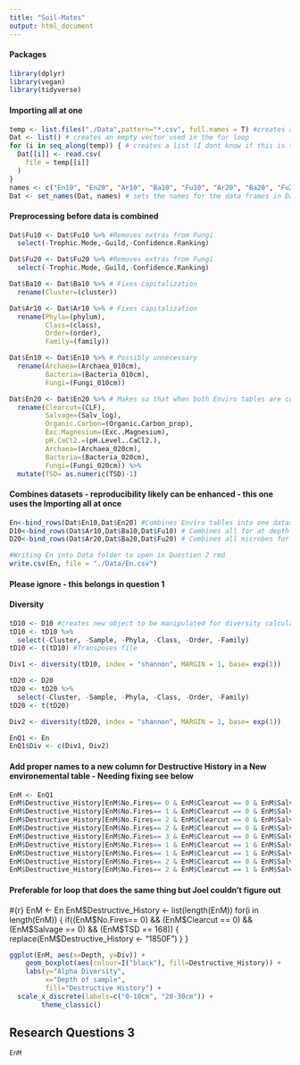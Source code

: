 ```yaml
---
title: "Soil-Mates"
output: html_document
---
```


#### Packages
```r
library(dplyr)
library(vegan)
library(tidyverse)
```
#### Importing all at one
```r
temp <- list.files("./Data",pattern="*.csv", full.names = T) #creates an object that contains a string of file names with directory so they can be located
Dat <- list() # creates an empty vector used in the for loop
for (i in seq_along(temp)) { # creates a list (I dont know if this is the right term) of dataframes
  Dat[[i]] <- read.csv(
    file = temp[[i]]
  )
}
names <- c("En10", "En20", "Ar10", "Ba10", "Fu10", "Ar20", "Ba20", "Fu20", "En") #probably a better way to name the elements in Dat - increase reproducibility
Dat <- set_names(Dat, names) # sets the names for the data frames in Dat
```
#### Preprocessing before data is combined
```r
Dat$Fu10 <- Dat$Fu10 %>% #Removes extras from Fungi
  select(-Trophic.Mode,-Guild,-Confidence.Ranking)
```
```r
Dat$Fu20 <- Dat$Fu20 %>% #Removes extras from Fungi
  select(-Trophic.Mode,-Guild,-Confidence.Ranking) 
```
```r
Dat$Ba10 <- Dat$Ba10 %>% # Fixes capitalization
  rename(Cluster=(cluster)) 
```
```r
Dat$Ar10 <- Dat$Ar10 %>% # Fixes capitalization
  rename(Phyla=(phylum),
         Class=(class),
         Order=(order),
         Family=(family))
```
```r
Dat$En10 <- Dat$En10 %>% # Possibly unnecessary
  rename(Archaea=(Archaea_010cm),
         Bacteria=(Bacteria_010cm),
         Fungi=(Fungi_010cm))
```

```r
Dat$En20 <- Dat$En20 %>% # Makes so that when both Enviro tables are combined names match
  rename(Clearcut=(CLF),
         Salvage=(Salv_log),
         Organic.Carbon=(Organic.Carbon_prop),
         Exc.Magnesium=(Exc..Magnesium),
         pH.CaCl2.=(pH.Level..CaCl2.),
         Archaea=(Archaea_020cm),
         Bacteria=(Bacteria_020cm),
         Fungi=(Fungi_020cm)) %>%
  mutate(TSD= as.numeric(TSD)-1)
```
#### Combines datasets - reproducibility likely can be enhanced - this one uses the Importing all at once
```r
En<-bind_rows(Dat$En10,Dat$En20) #Combines Enviro tables into one dataset
D10<-bind_rows(Dat$Ar10,Dat$Ba10,Dat$Fu10) # Combines all for at depth 10 
D20<-bind_rows(Dat$Ar20,Dat$Ba20,Dat$Fu20) # Combines all microbes for for depth of 20
```

```r
#Writing En into Data folder to open in Question 2 rmd
write.csv(En, file = "./Data/En.csv")
```

#### Please ignore - this belongs in question 1
#### Diversity
```r
tD10 <- D10 #creates new object to be manipulated for diversity calculations
tD10 <- tD10 %>%
  select(-Cluster, -Sample, -Phyla, -Class, -Order, -Family)
tD10 <- t(tD10) #Transposes file
```

```r
Div1 <- diversity(tD10, index = "shannon", MARGIN = 1, base= exp(1))
```

```r
tD20 <- D20
tD20 <- tD20 %>%
  select(-Cluster, -Sample, -Phyla, -Class, -Order, -Family)
tD20 <- t(tD20)
```

```r
Div2 <- diversity(tD20, index = "shannon", MARGIN = 1, base= exp(1))
```

```r
EnQ1 <- En
EnQ1$Div <- c(Div1, Div2)
```

#### Add proper names to a new column for Destructive History in a New environemental table - Needing fixing see below
```r
EnM <- EnQ1
EnM$Destructive_History[EnM$No.Fires== 0 & EnM$Clearcut == 0 & EnM$Salvage == 0 & EnM$TSD == 167] <- "1850F"
EnM$Destructive_History[EnM$No.Fires== 1 & EnM$Clearcut == 0 & EnM$Salvage == 0 & EnM$TSD == 78] <- "1939F"
EnM$Destructive_History[EnM$No.Fires== 2 & EnM$Clearcut == 0 & EnM$Salvage == 0 & EnM$TSD == 34] <- "1939/1983F"
EnM$Destructive_History[EnM$No.Fires== 2 & EnM$Clearcut == 0 & EnM$Salvage == 0 & EnM$TSD == 8] <- "1939/2009F"
EnM$Destructive_History[EnM$No.Fires== 3 & EnM$Clearcut == 0 & EnM$Salvage == 0 & EnM$TSD == 8] <- "1939/1983/2009F"
EnM$Destructive_History[EnM$No.Fires== 1 & EnM$Clearcut == 1 & EnM$Salvage == 0 & EnM$TSD == 34] <- "1939F/1980CC"
EnM$Destructive_History[EnM$No.Fires== 1 & EnM$Clearcut == 1 & EnM$Salvage == 0 & EnM$TSD == 8] <- "1939F/2009CC"
EnM$Destructive_History[EnM$No.Fires== 2 & EnM$Clearcut == 0 & EnM$Salvage == 1 & EnM$TSD == 8] <- "1939/2009F/2009SL"
EnM$Destructive_History[EnM$No.Fires== 2 & EnM$Clearcut == 1 & EnM$Salvage == 0 & EnM$TSD == 8] <- "1939/1983F/2009CC"
```

#### Preferable for loop that does the same thing but Joel couldn't figure out 
#{r}
EnM <- En
EnM$Destructive_History <- list(length(EnM))
for(i in length(EnM)) {
  if((EnM$No.Fires== 0) && (EnM$Clearcut == 0) && (EnM$Salvage == 0) && (EnM$TSD == 168))
  { replace(EnM$Destructive_History <- "1850F")
  }
}

```r
ggplot(EnM, aes(x=Depth, y=Div)) +
    geom_boxplot(aes(colour=I("black"), fill=Destructive_History)) +  
    labs(y="Alpha Diversity", 
         x="Depth of sample",
         fill="Destructive History") + 
  scale_x_discrete(labels=c("0-10cm", "20-30cm")) +
        theme_classic()
```

## Research Questions 3

```r
EnM

 
```




